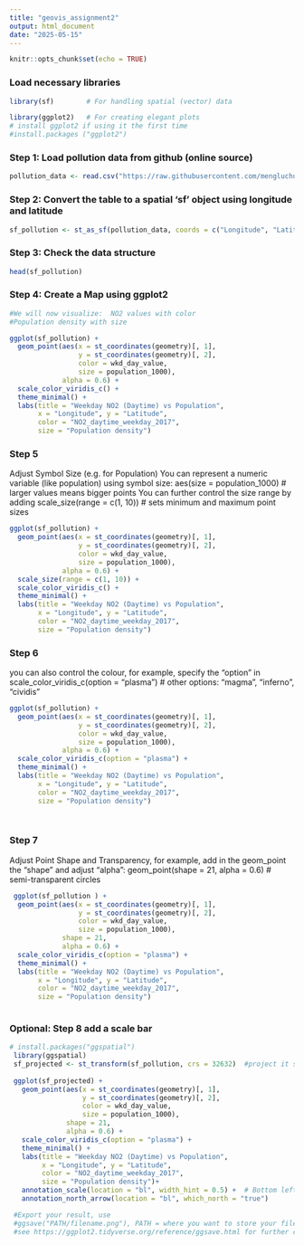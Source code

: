 ```yaml
---
title: "geovis_assignment2"
output: html_document
date: "2025-05-15"
---
```


```r
knitr::opts_chunk$set(echo = TRUE)
```

### Load necessary libraries
```r

library(sf)        # For handling spatial (vector) data

library(ggplot2)   # For creating elegant plots 
# install ggplot2 if using it the first time
#install.packages ("ggplot2")
```

### Step 1: Load pollution data from github (online source)
```r

pollution_data <- read.csv("https://raw.githubusercontent.com/mengluchu/uncertainty/master/data_vis_exp/DENL17_uc.csv")

```

### Step 2: Convert the table to a spatial 'sf' object using longitude and latitude
```r

sf_pollution <- st_as_sf(pollution_data, coords = c("Longitude", "Latitude"), crs = 4326)  # EPSG:4326 = WGS84

```
### Step 3: Check the data structure

```r
head(sf_pollution)
```

### Step 4: Create a Map using ggplot2

```r

#We will now visualize:  NO2 values with color
#Population density with size

ggplot(sf_pollution) +
  geom_point(aes(x = st_coordinates(geometry)[, 1],
                 y = st_coordinates(geometry)[, 2],
                 color = wkd_day_value,
                 size = population_1000),
             alpha = 0.6) +
  scale_color_viridis_c() +
  theme_minimal() +
  labs(title = "Weekday NO2 (Daytime) vs Population",
       x = "Longitude", y = "Latitude",
       color = "NO2_daytime_weekday_2017",
       size = "Population density")


```
### Step 5
Adjust Symbol Size (e.g. for Population)
 You can represent a numeric variable (like population) using symbol size:
 aes(size = population_1000)   # larger values means bigger points
 You can further control the size range by adding
 scale_size(range = c(1, 10))  # sets minimum and maximum point sizes

```r


ggplot(sf_pollution) +
  geom_point(aes(x = st_coordinates(geometry)[, 1],
                 y = st_coordinates(geometry)[, 2],
                 color = wkd_day_value,
                 size = population_1000),
             alpha = 0.6) +
  scale_size(range = c(1, 10)) +
  scale_color_viridis_c() +
  theme_minimal() +
  labs(title = "Weekday NO2 (Daytime) vs Population",
       x = "Longitude", y = "Latitude",
       color = "NO2_daytime_weekday_2017",
       size = "Population density")


```

### Step 6
 you can also control the colour, for example, specify the "option" in
scale_color_viridis_c(option = "plasma")  # other options: "magma", "inferno", "cividis"

```r

ggplot(sf_pollution) +
  geom_point(aes(x = st_coordinates(geometry)[, 1],
                 y = st_coordinates(geometry)[, 2],
                 color = wkd_day_value,
                 size = population_1000),
             alpha = 0.6) +
  scale_color_viridis_c(option = "plasma") +
  theme_minimal() +
  labs(title = "Weekday NO2 (Daytime) vs Population",
       x = "Longitude", y = "Latitude",
       color = "NO2_daytime_weekday_2017",
       size = "Population density")

 
```

### Step 7
 Adjust Point Shape and Transparency, for example, add in the geom_point the "shape " and adjust "alpha":
 geom_point(shape = 21, alpha = 0.6)  # semi-transparent circles

```r

 ggplot(sf_pollution ) +
  geom_point(aes(x = st_coordinates(geometry)[, 1],
                 y = st_coordinates(geometry)[, 2],
                 color = wkd_day_value,
                 size = population_1000), 
             shape = 21,
             alpha = 0.6) +
  scale_color_viridis_c(option = "plasma") +
  theme_minimal() +
  labs(title = "Weekday NO2 (Daytime) vs Population",
       x = "Longitude", y = "Latitude",
       color = "NO2_daytime_weekday_2017",
       size = "Population density")
 

```
### Optional: Step 8 add a scale bar
```r

# install.packages("ggspatial")
 library(ggspatial)
 sf_projected <- st_transform(sf_pollution, crs = 32632)  #project it so that the scale is in km or m. UTM Zone 32N for western Germany and 33N (epsg: 32633) for eastern Germany
 
 ggplot(sf_projected) +
   geom_point(aes(x = st_coordinates(geometry)[, 1],
                  y = st_coordinates(geometry)[, 2],
                  color = wkd_day_value,
                  size = population_1000), 
              shape = 21,
              alpha = 0.6) +
   scale_color_viridis_c(option = "plasma") +
   theme_minimal() +
   labs(title = "Weekday NO2 (Daytime) vs Population",
        x = "Longitude", y = "Latitude",
        color = "NO2_daytime_weekday_2017",
        size = "Population density")+
   annotation_scale(location = "bl", width_hint = 0.5) +  # Bottom left
   annotation_north_arrow(location = "bl", which_north = "true")

 #Export your result, use
 #ggsave("PATH/filename.png"), PATH = where you want to store your file. filename = your filename, ".png".  
 #see https://ggplot2.tidyverse.org/reference/ggsave.html for further configurations.

```

 